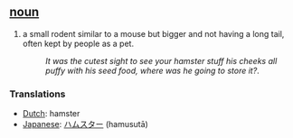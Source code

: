 == [[noun]] ==
#a small rodent similar to a mouse but bigger and not having a long tail, often kept by people as a pet.
#:''It was the cutest sight to see your hamster stuff his cheeks all puffy with his seed food, where was he going to store it?''.

=== Translations ===
*[[Dutch]]: hamster
*[[Japanese]]: [[ハムスター]] (hamusutā)